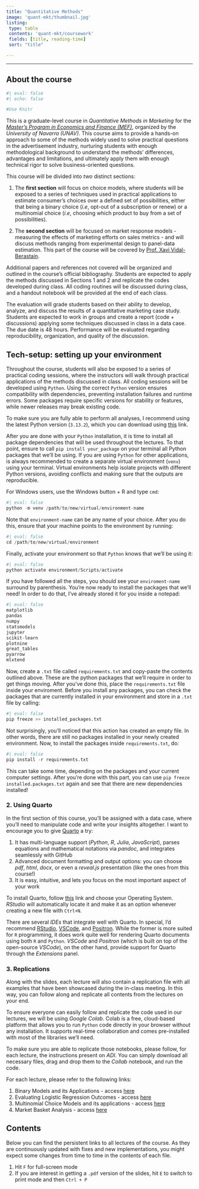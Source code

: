 ```yaml
---
title: "Quantitative Methods"
image: 'quant-mkt/thumbnail.jpg'
listing:
 type: table
 contents: 'quant-mkt/coursework'
 fields: [title, reading-time]
 sort: "title"

---
```


------------------------------------------------------------------------

## **About the course**

```r
#| eval: false
#| echo: false

#Use Knitr


```


This is a graduate-level course in *Quantitative Methods in Marketing* for the [*Master's Program in Economics and Finance (MEF)*](https://www.unav.edu/web/master-en-economia-y-finanzas), organized by the *University of Navarra (UNAV)*. This course aims to provide a hands-on approach to some of the methods widely used to solve practical questions in the advertisement industry, nurturing students with enough methodological background to understand the methods' differences, advantages and limitations, and ultimately apply them with enough technical rigor to solve business-oriented questions. 

This course will be divided into *two* distinct sections:

  1. The **first section** will focus on choice models, where students will be exposed to a series of techniques used in practical applications to estimate consumer's choices over a defined set of possibilities, either that being  a binary choice (*i.e*, opt-out of a subscription or renew) or a multinomial choice (*i.e*, choosing which product to buy from a set of possibilities).

  2. The **second section** will be focused on market response models - measuring the effects of marketing efforts on sales metrics - and will discuss methods ranging from experimental design to panel-data estimation. This part of the course will be covered by [Prof. Xavi Vidal-Berastain](https://sites.google.com/site/xavividalberastain/home?authuser=0).
  
  
Additional papers and references not covered will be organized and outlined in the course's official bibliography. Students are expected to apply the methods discussed in Sections 1 and 2 and replicate the codes developed during class. All coding routines will be discussed during class, and a handout notebook will be provided at the end of each class.

The evaluation will grade students based on their ability to develop, analyze, and discuss the results of a quantitative marketing case study. Students are expected to work in groups and create a report (code + discussions) applying some techniques discussed in class in a data case. The due date is 48 hours. Performance will be evaluated regarding reproducibility, organization, and quality of the discussion.

## Tech-setup: setting up your environment

Throughout the course, students will also be exposed to a series of practical coding sessions, where the instructors will walk through practical applications of the methods discussed in class. All coding sessions will be developed using `Python`. Using the correct `Python` version ensures compatibility with dependencies, preventing installation failures and runtime errors. Some packages require specific versions for stability or features, while newer releases may break existing code. 

To make sure you are fully able to perform all analyses, I recommend using the latest Python version (`3.13.2`), which you can download using [this](https://www.python.org/downloads/release/python-3110/) link.


After you are done with your `Python` installation, it is time to install all package dependencies that will be used throughout the lectures. To that point, ensure to call `pip install your_package` on your terminal all Python packages that we'll be using. If you are using `Python` for other applications, is always recommended to create a separate virtual environment (`venv`) using your terminal. Virtual environments help isolate projects with different Python versions, avoiding conflicts and making sure that the outputs are reproducible.

For Windows users, use the Windows button + R and type `cmd`:


```python
#| eval: false
python -m venv /path/to/new/virtual/environment-name
```

Note that `environment-name` can be any name of your choice. After you do this, ensure that your machine points to the environment by running:

```python
#| eval: false
cd /path/to/new/virtual/environment
```

Finally, activate your environment so that `Python` knows that we'll be using it:

```python
#| eval: false
python activate environment/Scripts/activate
```

If you have followed all the steps, you should see your `enviroment-name` surround by parenthesis. You're now ready to install the packages that we'll need! In order to do that, I've already stored it for you inside a notepad:

```python
#| eval: false
matplotlib
pandas
numpy
statsmodels
jupyter
scikit-learn
plotnine
great_tables
pyarrow
mlxtend
```

Now, create a `.txt` file called `requirements.txt` and copy-paste the contents outlined above. These are the python packages that we'll require in order to get things moving. After you've done this, place the `requirements.txt` file inside your enviroment. Before you install any packages, you can check the packages that are currently installed in your environment and store in a `.txt` file by calling:

```python
#| eval: false
pip freeze >> installed_packages.txt
```

Not surprisingly, you'll noticed that this action has created an empty file. In other words, there are still no packages installed in your newly created environment. Now, to install the packages inside `requirements.txt`, do:

```python
#| eval: false
pip install -r requirements.txt
```

This can take some time, depending on the packages and your current computer settings. After you're done with this part, you can use `pip freeze installed.packages.txt` again and see that there are new dependencies installed!

::: {.callout-note}
### 2. Using Quarto

In the first section of this course, you'll be assigned with a data case, where you'll need to manipulate code and write your insights altogether. I want to encourage you to give [Quarto](https://quarto.org/) a try:

  1. It has multi-language support (*Python*, *R*, *Julia*, *JavaScript*), parses equations and mathematical notations via *pandoc*, and integrates seamlessly with GitHub
  2. Advanced document formatting and output options: you can choose *pdf*, *html*, *docx*, or even a *reveal.js* presentation (like the ones from this course!)
  3. It is easy, intuitive, and lets you focus on the most important aspect of your work

To install [Quarto]{.blue}, follow [this](https://quarto.org/docs/get-started/) link and choose your Operating System. *RStudio* will automatically locate it and make it as an option whenever creating a new file with `Ctrl+N`.

There are several *IDEs* that integrate well with Quarto. In special, I'd recommend [RStudio](https://posit.co/download/rstudio-desktop/), [VSCode](https://code.visualstudio.com/), and [Positron](https://positron.posit.co/). While the former is more suited for `R` programming, it does work quite well for rendering Quarto documents using both `R` and `Python`. *VSCode* and *Positron* (which is built on top of the open-source *VSCode*), on the other hand, provide support for Quarto through the *Extensions* panel. 


:::

::: {.callout-note}
### 3. Replications

Along with the slides, each lecture will also contain a replication file with all examples that have been showcased during the in-class meeting. In this way, you can follow along and replicate all contents from the lectures on your end.

To ensure everyone can easily follow and replicate the code used in our lectures, we will be using *Google Colab*. Colab is a free, cloud-based platform that allows you to run `Python` code directly in your browser without any installation. It supports real-time collaboration and comes pre-installed with most of the libraries we’ll need.

To make sure you are able to replicate those notebooks, please follow, for each lecture, the instructions present on *ADI*. You can simply download all necessary files, drag and drop them to the *Collab* notebook, and run the code.

For each lecture, please refer to the following links:

1. Binary Models and its Applications - access [here](https://colab.research.google.com/drive/1jk7DKEkW7wYGVnG1DPalXzWYwnA3UA2J?usp=drive_link)
2. Evaluating Logistic Regression Outcomes - access [here](https://colab.research.google.com/drive/1m4Ywi2rNlL2a85zsvVvwQYGSAUjaJpEO?usp=drive_link)
3. Multinomial Choice Models and its applications - access [here](https://colab.research.google.com/drive/1ff9eNKOv3lbYlcamQpxKMHhopFmEjkSr?usp=sharing)
3. Market Basket Analysis - access [here](https://colab.research.google.com/drive/11OaE1pdAumId726xLCGQ6UigjlsshnJW?usp=drive_link)

:::


## Contents

Below you can find the persistent links to all lectures of the course. As they are continuously updated with fixes and new implementations, you might expect some changes from time to time in the contents of each file.


::: {.callout-note}

1. Hit `F` for full-screen mode
2. If you are interest in getting a `.pdf` version of the slides, hit `E` to switch to print mode and then `Ctrl + P`

:::


